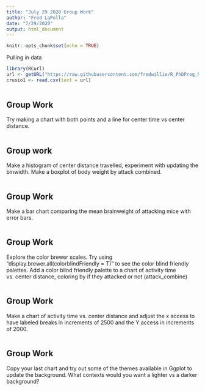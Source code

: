 ```yaml
---
title: "July 29 2020 Group Work"
author: "Fred LaPolla"
date: "7/29/2020"
output: html_document
---
```


```r
knitr::opts_chunk$set(echo = TRUE)
```

Pulling in data

```r
library(RCurl)
url <- getURL("https://raw.githubusercontent.com/fredwillie/R_PhDProg_NYU_2020/master/Crusio1.csv")
crusio1 <- read.csv(text = url)
  
```


## Group Work

Try making a chart with both points and a line for center time vs center distance.

```r

```

## Group work

Make a histogram of center distance travelled, experiment with updating the binwidth. Make a boxplot of body weight by attack combined.

```r

```

## Group Work

Make a bar chart comparing the mean brainweight of attacking mice with error bars. 

```r

```


## Group Work

Explore the color brewer scales. Try using "display.brewer.all(colorblindFriendly = T)" to see the color blind friendly palettes. Add a color blind friendly palette to a chart of activity time vs. center distance, coloring by if they attacked or not (attack_combine)

```r

```

## Group Work

Make a chart of activity time vs. center distance and adjust the x access to have labeled breaks in increments of 2500 and the Y access in increments of 2000. 

```r

```

## Group Work

Copy your last chart and try out some of the themes available in Ggplot to update the background. What contexts would you want a lighter vs a darker background?

```r

```